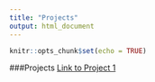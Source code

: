 ```yaml
---
title: "Projects"
output: html_document
---
```


```r
knitr::opts_chunk$set(echo = TRUE)
```

###Projects
[Link to Project 1](/Project1)